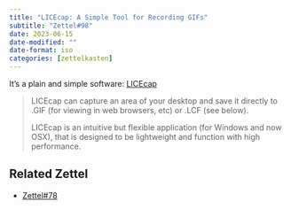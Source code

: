 ```yaml
---
title: "LICEcap: A Simple Tool for Recording GIFs"
subtitle: "Zettel#98"
date: 2023-06-15
date-modified: ""
date-format: iso
categories: [zettelkasten]
---
```

It's a plain and simple software: [LICEcap](https://www.cockos.com/licecap/)

> LICEcap can capture an area of your desktop and save it directly to .GIF (for viewing in web browsers, etc) or .LCF (see below).
>
> LICEcap is an intuitive but flexible application (for Windows and now OSX), that is designed to be lightweight and function with high performance.

## Related Zettel

* [Zettel#78](/zettel/78)
